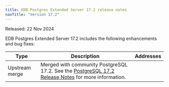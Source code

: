 ```yaml
---
title: EDB Postgres Extended Server 17.2 release notes
navTitle: "Version 17.2"
---
```


Released: 22 Nov 2024

EDB Postgres Extended Server 17.2 includes the following enhancements and bug fixes:

| Type           | Description                                                                                                                                                | Addresses |
|----------------|------------------------------------------------------------------------------------------------------------------------------------------------------------|-----------|
| Upstream merge | Merged with community PostgreSQL 17.2. See the [PostgreSQL 17.2 Release Notes](https://www.postgresql.org/docs/17/release-17-2.html) for more information. |           |
